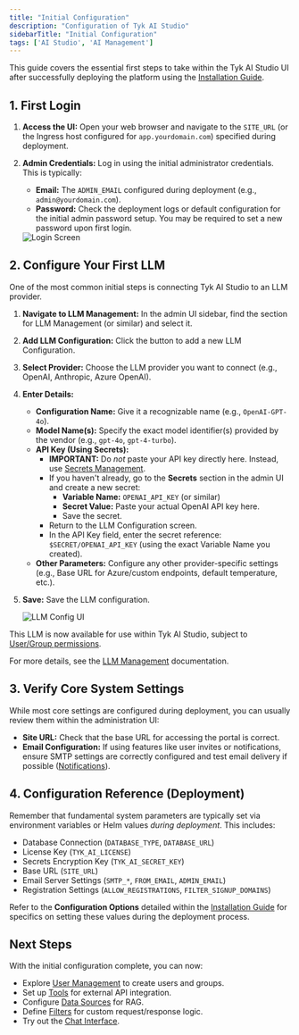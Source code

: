 ```yaml
---
title: "Initial Configuration"
description: "Configuration of Tyk AI Studio"
sidebarTitle: "Initial Configuration"
tags: ['AI Studio', 'AI Management']
---
```


This guide covers the essential first steps to take within the Tyk AI Studio UI after successfully deploying the platform using the [Installation Guide](/nightly/ai-management/ai-studio/deployment-k8s).

## 1. First Login

1.  **Access the UI:** Open your web browser and navigate to the `SITE_URL` (or the Ingress host configured for `app.yourdomain.com`) specified during deployment.
2.  **Admin Credentials:** Log in using the initial administrator credentials. This is typically:
    *   **Email:** The `ADMIN_EMAIL` configured during deployment (e.g., `admin@yourdomain.com`).
    *   **Password:** Check the deployment logs or default configuration for the initial admin password setup. You may be required to set a new password upon first login.

    <img src="/img/ai-management/login-screen.png" alt="Login Screen" />

## 2. Configure Your First LLM

One of the most common initial steps is connecting Tyk AI Studio to an LLM provider.

1.  **Navigate to LLM Management:** In the admin UI sidebar, find the section for LLM Management (or similar) and select it.
2.  **Add LLM Configuration:** Click the button to add a new LLM Configuration.
3.  **Select Provider:** Choose the LLM provider you want to connect (e.g., OpenAI, Anthropic, Azure OpenAI).
4.  **Enter Details:**
    *   **Configuration Name:** Give it a recognizable name (e.g., `OpenAI-GPT-4o`).
    *   **Model Name(s):** Specify the exact model identifier(s) provided by the vendor (e.g., `gpt-4o`, `gpt-4-turbo`).
    *   **API Key (Using Secrets):**
        *   **IMPORTANT:** Do *not* paste your API key directly here. Instead, use [Secrets Management](/nightly/ai-management/ai-studio/secrets).
        *   If you haven't already, go to the **Secrets** section in the admin UI and create a new secret:
            *   **Variable Name:** `OPENAI_API_KEY` (or similar)
            *   **Secret Value:** Paste your actual OpenAI API key here.
            *   Save the secret.
        *   Return to the LLM Configuration screen.
        *   In the API Key field, enter the secret reference: `$SECRET/OPENAI_API_KEY` (using the exact Variable Name you created).
    *   **Other Parameters:** Configure any other provider-specific settings (e.g., Base URL for Azure/custom endpoints, default temperature, etc.).
5.  **Save:** Save the LLM configuration.

    <img src="/img/ai-management/initial-configuration-llm-config-ui.png" alt="LLM Config UI" />

This LLM is now available for use within Tyk AI Studio, subject to [User/Group permissions](/nightly/ai-management/ai-studio/user-management).

For more details, see the [LLM Management](/nightly/ai-management/ai-studio/llm-management) documentation.

## 3. Verify Core System Settings

While most core settings are configured during deployment, you can usually review them within the administration UI:

*   **Site URL:** Check that the base URL for accessing the portal is correct.
*   **Email Configuration:** If using features like user invites or notifications, ensure SMTP settings are correctly configured and test email delivery if possible ([Notifications](/nightly/ai-management/ai-studio/notifications)).

## 4. Configuration Reference (Deployment)

Remember that fundamental system parameters are typically set via environment variables or Helm values *during deployment*. This includes:

*   Database Connection (`DATABASE_TYPE`, `DATABASE_URL`)
*   License Key (`TYK_AI_LICENSE`)
*   Secrets Encryption Key (`TYK_AI_SECRET_KEY`)
*   Base URL (`SITE_URL`)
*   Email Server Settings (`SMTP_*`, `FROM_EMAIL`, `ADMIN_EMAIL`)
*   Registration Settings (`ALLOW_REGISTRATIONS`, `FILTER_SIGNUP_DOMAINS`)

Refer to the **Configuration Options** detailed within the [Installation Guide](/nightly/ai-management/ai-studio/deployment-k8s) for specifics on setting these values during the deployment process.

## Next Steps

With the initial configuration complete, you can now:

*   Explore [User Management](/nightly/ai-management/ai-studio/user-management) to create users and groups.
*   Set up [Tools](/nightly/ai-management/ai-studio/tools) for external API integration.
*   Configure [Data Sources](/nightly/ai-management/ai-studio/datasources-rag) for RAG.
*   Define [Filters](/nightly/ai-management/ai-studio/filters) for custom request/response logic.
*   Try out the [Chat Interface](/nightly/ai-management/ai-studio/chat-interface).
